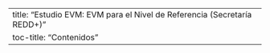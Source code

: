 ---
title: "Estudio EVM: EVM para el Nivel de Referencia (Secretaría REDD+)"
toc-title: "Contenidos"
---
